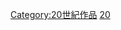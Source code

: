 {{Commons category|20th-century books}}
{{BooksInCentury|20|19|20|19|21}}
[[Category:20世紀作品|Category:20世紀作品]]
[[Category:各世紀書籍|20]]